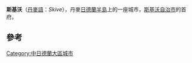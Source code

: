 {{No footnotes|time=2020-11-01T04:40:04+00:00}}
{{Infobox settlement
| official_name   = 斯基沃
| native_name     = Skive
| settlement_type = 首府
| image_skyline   = Skive Kirke2.jpg
| coordinates     = {{coord|56|34|N|9|1|E|display=inline}}
| subdivision_type  = 國家
| subdivision_name  = {{flag|Denmark}}
| subdivision_type1 = 大區
| subdivision_name1 = [[中日德蘭大區|中日德蘭大區]]
| subdivision_type2 = 自治市
| subdivision_name2 = [[斯基沃自治市|斯基沃自治市]]
| population      = 20,573人<ref>[https://m.statbank.dk/TableInfo/BY3?lang=en BY3: Population 1 January, by urban areas] The Mobile Statbank from [[Statistics_Denmark|Statistics Denmark]]</ref>
| timezone        = [[UTC+01:00|UTC+01:00]]
}}

'''斯基沃'''（[[丹麥語|丹麥語]]：''Skive''），丹麥[[日德蘭半島|日德蘭半島]]上的一座城市，[[斯基沃自治市|斯基沃自治市]]的首府。

== 參考 ==
{{reflist}}

[[Category:中日德蘭大區城市|Category:中日德蘭大區城市]]